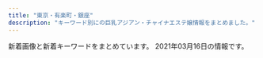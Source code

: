 ```yaml
---
title: "東京・有楽町・銀座"
description: "キーワード別にの巨乳アジアン・チャイナエステ嬢情報をまとめました。"
---
```


新着画像と新着キーワードをまとめています。
2021年03月16日の情報です。

<DmmAffiliateIns />
<KeywordTable
  shops={
    [
    {
        "station": "\u5c0f\u4f1d\u99ac\u753a\u99c53\u756a\u51fa\u53e3",
        "url": "http://luna-shine.info/",
        "name": "\u30eb\u30ca\u30b7\u30e3\u30a4\u30f3",
        "keywords": {
            "D": 30,
            "\u30bb\u30af\u30b7\u30fc": 1,
            "85": 6,
            "81": 3,
            "84": 3,
            "C": 12,
            "82": 3,
            "F": 6,
            "86": 6,
            "89": 21,
            "88": 21,
            "G": 6,
            "E": 13,
            "\u80f8": 2,
            "87": 12
        },
        "img_links": [
            "http://luna-shine.info/uploads/lunashine/2019/12/e5beaee4bfa1e59bbee78987_201912071546181.jpg",
            "http://luna-shine.info/uploads/lunashine/2013/10/e38182e38286e381bf3_e589afe69cac.jpg",
            "http://luna-shine.info/uploads/lunashine/2015/06/image1-266x4001.jpg",
            "http://luna-shine.info/uploads/lunashine/2015/01/2_e589afe69cac.jpg",
            "http://luna-shine.info/uploads/lunashine/2013/01/qiu-1.jpg",
            "http://luna-shine.info/uploads/lunashine/2019/05/e5beaee4bfa1e59bbee78987_20190517131309.jpg",
            "http://luna-shine.info/uploads/lunashine/2013/05/p1020464_e589afe69cac.jpg",
            "http://luna-shine.info/uploads/lunashine/images/new_tit.jpg",
            "http://luna-shine.info/uploads/lunashine/2013/11/e381afe3828be3818befbc92-1000x1333.jpg",
            "http://luna-shine.info/uploads/lunashine/2018/05/2.jpg",
            "http://luna-shine.info/uploads/lunashine/2015/03/123.jpg",
            "http://luna-shine.info/uploads/lunashine/2012/12/topview0.jpg",
            "http://luna-shine.info/uploads/lunashine/2019/01/e5beaee4bfa1e59bbee78987_20190124144601.jpg",
            "http://luna-shine.info/uploads/lunashine/2013/01/room-8.jpg",
            "http://luna-shine.info/uploads/lunashine/2013/01/room-6.jpg",
            "http://luna-shine.info/uploads/lunashine/2014/06/image-15.jpeg",
            "http://luna-shine.info/uploads/lunashine/2015/01/0.jpg",
            "http://luna-shine.info/uploads/lunashine/2013/01/room-11.jpg",
            "http://luna-shine.info/uploads/lunashine/2013/01/room-3.jpg",
            "http://luna-shine.info/uploads/lunashine/2012/12/topview3.jpg",
            "http://luna-shine.info/uploads/lunashine/2015/03/12344780f_e589afe69cac.jpg",
            "http://luna-shine.info/uploads/lunashine/2015/01/11.jpg",
            "http://luna-shine.info/uploads/lunashine/2019/07/qqe59bbee78987201504181707251.jpg",
            "http://luna-shine.info/uploads/lunashine/2013/01/room-5.jpg",
            "http://luna-shine.info/uploads/lunashine/2014/05/22.jpg",
            "http://luna-shine.info/uploads/lunashine/2013/11/e381afe3828be3818b-1000x1333.jpg",
            "http://luna-shine.info/uploads/lunashine/2014/06/9c1b42356edc1bb51d040e0a1783fa97.png",
            "http://luna-shine.info/uploads/lunashine/2013/10/e381bfe38286e3818d-5_e589afe69cac.jpg",
            "http://luna-shine.info/uploads/lunashine/2015/03/171f728230a16701d87b9e61ba70edf8.png",
            "http://luna-shine.info/uploads/lunashine/2016/11/31.jpg",
            "http://luna-shine.info/uploads/lunashine/2015/12/qqe59bbee7898720151214133747.jpg",
            "http://luna-shine.info/uploads/lunashine/2013/01/room-1.jpg",
            "http://luna-shine.info/uploads/lunashine/2014/04/image_e589afe69cac.png",
            "http://luna-shine.info/uploads/lunashine/2015/03/8dbe4d07b4f1258c30f14b30e60c1466.png",
            "http://luna-shine.info/uploads/lunashine/images/picup.png",
            "http://luna-shine.info/uploads/lunashine/2017/04/22221.jpg",
            "http://luna-shine.info/uploads/lunashine/2013/10/e381bfe382841_e589afe69cac.jpg",
            "http://luna-shine.info/uploads/lunashine/2014/05/naomi1-276x3584.jpg",
            "http://luna-shine.info/uploads/lunashine/2013/01/img_0370_e589afe69cac-276x368.jpg",
            "http://luna-shine.info/uploads/lunashine/2014/05/naomi1-276x3583.jpg",
            "http://luna-shine.info/uploads/lunashine/images/rq03.jpg",
            "http://luna-shine.info/uploads/lunashine/2019/04/e5beaee4bfa1e59bbee78987_201903161627475.jpg",
            "http://luna-shine.info/uploads/lunashine/2019/04/tel.jpg",
            "http://luna-shine.info/uploads/lunashine/2019/04/flash1.jpg",
            "http://luna-shine.info/uploads/lunashine/2013/03/img_0522_e589afe69cac-1000x1333.jpg",
            "http://luna-shine.info/uploads/lunashine/2012/12/mobile.jpg",
            "http://luna-shine.info/uploads/lunashine/2020/01/e5beaee4bfa1e59bbee78987_20190517131309.jpg",
            "http://luna-shine.info/uploads/lunashine/2012/12/topview4.jpg",
            "http://luna-shine.info/uploads/lunashine/2013/10/e381bfe3818d2_e589afe69cac.jpg",
            "http://luna-shine.info/uploads/lunashine/2015/04/1111_e589afe69cac.jpg",
            "http://luna-shine.info/uploads/lunashine/images/new_d.jpg",
            "http://luna-shine.info/uploads/lunashine/images/rq01.jpg",
            "http://luna-shine.info/uploads/lunashine/2013/01/img_0427_e589afe69cac-276x368.jpg",
            "http://luna-shine.info/uploads/lunashine/2019/12/e5beaee4bfa1e59bbee78987_20191207154634.jpg",
            "http://luna-shine.info/uploads/lunashine/2019/05/e5beaee4bfa1e59bbee78987_201905171313091.jpg",
            "http://luna-shine.info/uploads/lunashine/2012/12/mailmaka.jpg",
            "http://luna-shine.info/uploads/lunashine/2013/01/room-10.jpg",
            "http://luna-shine.info/uploads/lunashine/2019/04/e5beaee4bfa1e59bbee78987_201903161627478.jpg",
            "http://luna-shine.info/uploads/lunashine/2015/03/11111.jpg",
            "http://luna-shine.info/uploads/lunashine/2019/04/e5beaee4bfa1e59bbee78987_2019031616274791.jpg",
            "http://luna-shine.info/uploads/lunashine/2012/12/topview1.jpg",
            "http://luna-shine.info/uploads/lunashine/2013/10/4_e589afe69cac.jpg",
            "http://luna-shine.info/uploads/lunashine/2016/12/img_4240.jpg",
            "http://luna-shine.info/uploads/lunashine/2019/03/e5beaee4bfa1e59bbee78987_201903141535171.jpg",
            "http://luna-shine.info/uploads/lunashine/2013/01/room-9.jpg",
            "http://luna-shine.info/uploads/lunashine/2013/01/room-7.jpg",
            "http://luna-shine.info/uploads/lunashine/2019/04/bottom.jpg",
            "http://luna-shine.info/uploads/lunashine/2019/03/e5beaee4bfa1e59bbee78987_201903161627476.jpg",
            "http://luna-shine.info/uploads/lunashine/2015/04/1111_e589afe69cac1.jpg",
            "http://luna-shine.info/uploads/lunashine/images/no-photo.jpg",
            "http://luna-shine.info/uploads/lunashine/2013/01/room-2.jpg",
            "http://luna-shine.info/uploads/lunashine/2014/06/image-14.jpeg",
            "http://luna-shine.info/uploads/lunashine/2015/09/1-12041z120344c1_e589afe69cac_e589afe69cac.jpg"
        ]
    },
    {
        "station": "\u4eba\u5f62\u753a\u99c5A5\u51fa\u53e3",
        "name": "RUMIA\u30fb\u30eb\u30df\u30a2",
        "img_links": [
            "https://rumia.tyo.cm/photos/sites/5/2017/08/3.jpg",
            "https://rumia.tyo.cm/images/mobile.jpg",
            "https://rumia.tyo.cm/images/s_news.jpg",
            "https://rumia.tyo.cm/images/room5.jpg",
            "https://rumia.tyo.cm/images/room8.jpg",
            "https://rumia.tyo.cm/images/room6.jpg",
            "https://rumia.tyo.cm/images/room3.jpg",
            "https://rumia.tyo.cm/images/room1.jpg",
            "https://rumia.tyo.cm/images/s_mobile.jpg",
            "https://rumia.tyo.cm/images/s_link.png",
            "https://rumia.tyo.cm/photos/sites/5/2017/08/2.jpg",
            "https://rumia.tyo.cm/photos/sites/5/2017/08/1.jpg",
            "https://rumia.tyo.cm/images/top.png",
            "https://rumia.tyo.cm/images/s_face.jpg",
            "https://rumia.tyo.cm/images/room2.jpg",
            "https://rumia.tyo.cm/images/room4.jpg",
            "https://rumia.tyo.cm/images/s_staff.png",
            "https://rumia.tyo.cm/images/room7.jpg",
            "https://rumia.tyo.cm/photos/sites/5/2017/08/4.jpg"
        ],
        "url": "https://rumia.tyo.cm/",
        "keywords": {
            "87": 1,
            "D": 3,
            "E": 1,
            "86": 1,
            "83": 1,
            "85": 1
        }
    },
    {
        "name": "Sweet",
        "station": "\u8305\u5834\u753a\u99c53\u756a\u51fa\u53e3",
        "keywords": {
            "86": 6,
            "88": 3,
            "D": 6,
            "85": 3,
            "89": 3,
            "C": 3,
            "E": 6
        },
        "img_links": [
            "http://sweet-massage.work/sp/img/s2.jpg",
            "http://sweet-massage.work/img/mobile-1.png",
            "http://sweet-massage.work/sp/img/pc.jpg",
            "http://sweet-massage.work/sp/img/s4.jpg",
            "http://sweet-massage.work/img/sta3.jpg",
            "http://sweet-massage.work/sp/img/st5.jpg",
            "http://sweet-massage.work/img/st5.jpg",
            "http://sweet-massage.work/img/foot-body.jpg",
            "http://sweet-massage.work/img/st02.jpg",
            "http://sweet-massage.work/sp/img/st005.jpg",
            "http://sweet-massage.work/img/sta5.jpg",
            "http://sweet-massage.work/img/sta1.jpg",
            "http://sweet-massage.work/img/st3.jpg",
            "http://sweet-massage.work/sp/img/pic.jpg",
            "http://sweet-massage.work/img/st4.jpg",
            "http://sweet-massage.work/sp/img/s5.jpg",
            "http://sweet-massage.work/sp/img/t-t.jpg",
            "http://sweet-massage.work/img/sta2.jpg",
            "http://sweet-massage.work/sp/img/info.jpg",
            "http://sweet-massage.work/img/st04.jpg",
            "http://sweet-massage.work/sp/img/sys.jpg",
            "http://sweet-massage.work/sp/img/st3.jpg",
            "http://sweet-massage.work/sp/img/st05.jpg",
            "http://sweet-massage.work/img/s5.jpg",
            "http://sweet-massage.work/sp/img/s3.jpg",
            "http://sweet-massage.work/img/st1.jpg",
            "http://sweet-massage.work/sp/img/st02.jpg",
            "http://sweet-massage.work/img/nos.jpg",
            "http://sweet-massage.work/img/st05.jpg",
            "http://sweet-massage.work/img/s1.jpg",
            "http://sweet-massage.work/sp/img/add.jpg",
            "http://sweet-massage.work/sp/img/st01.jpg",
            "http://sweet-massage.work/img/sta4.jpg",
            "http://sweet-massage.work/img/st005.jpg",
            "http://sweet-massage.work/sp/img/add2.jpg",
            "http://sweet-massage.work/sp/img/st03.jpg",
            "http://sweet-massage.work/sp/img/t-r.jpg",
            "http://sweet-massage.work/img/s2.jpg",
            "http://sweet-massage.work/img/s3.jpg",
            "http://sweet-massage.work/img/st03.jpg",
            "http://sweet-massage.work/sp/img/t-o.jpg",
            "http://sweet-massage.work/sp/img/tit.jpg",
            "http://sweet-massage.work/sp/img/t-s.jpg",
            "http://sweet-massage.work/sp/img/time.jpg",
            "http://sweet-massage.work/sp/img/st4.jpg",
            "http://sweet-massage.work/img/st2.jpg",
            "http://sweet-massage.work/sp/img/st1.jpg",
            "http://sweet-massage.work/img/s4.jpg",
            "http://sweet-massage.work/sp/img/st2.jpg",
            "http://sweet-massage.work/sp/img/tel.jpg",
            "http://sweet-massage.work/sp/img/botton.jpg",
            "http://sweet-massage.work/sp/img/t-a.jpg",
            "http://sweet-massage.work/sp/img/st04.jpg",
            "http://sweet-massage.work/img/st01.jpg",
            "http://sweet-massage.work/img/m1.png"
        ],
        "url": "http://sweet-massage.work/"
    },
    {
        "img_links": [
            "http://xn--vckg5a5c7c8c1czd.in.net/images/staff_images/top_small_5.jpg",
            "http://xn--vckg5a5c7c8c1czd.in.net/images/an_1_02.jpg",
            "http://xn--vckg5a5c7c8c1czd.in.net/images/staff_images/top_small_1.jpg",
            "http://xn--vckg5a5c7c8c1czd.in.net/images/slider/slide1.jpg",
            "http://xn--vckg5a5c7c8c1czd.in.net/images/an_2_05.jpg",
            "http://xn--vckg5a5c7c8c1czd.in.net/images/an_2_02.jpg",
            "http://xn--vckg5a5c7c8c1czd.in.net/images/an_2_06.jpg",
            "http://xn--vckg5a5c7c8c1czd.in.net/images/slider/slide2s.jpg",
            "http://xn--vckg5a5c7c8c1czd.in.net/images/staff_images/top_small_17.jpg",
            "http://xn--vckg5a5c7c8c1czd.in.net/images/staff_images/top_small_14.jpg",
            "http://xn--vckg5a5c7c8c1czd.in.net/images/slider/slide1s.jpg",
            "http://xn--vckg5a5c7c8c1czd.in.net/images/staff_images/cg17.jpg",
            "http://xn--vckg5a5c7c8c1czd.in.net/images/staff_images/cg16.jpg",
            "http://xn--vckg5a5c7c8c1czd.in.net/images/an_2_03.jpg",
            "http://xn--vckg5a5c7c8c1czd.in.net/images/slider/slide2.jpg",
            "http://xn--vckg5a5c7c8c1czd.in.net/images/an_2_04.jpg",
            "http://xn--vckg5a5c7c8c1czd.in.net/images/index_01.jpg",
            "http://xn--vckg5a5c7c8c1czd.in.net/images/an_1_06.jpg",
            "http://xn--vckg5a5c7c8c1czd.in.net/images/no.png",
            "http://xn--vckg5a5c7c8c1czd.in.net/images/an_1_07.jpg",
            "http://xn--vckg5a5c7c8c1czd.in.net/images/slider/slide3s.jpg",
            "http://xn--vckg5a5c7c8c1czd.in.net/images/QRcode.jpg",
            "http://xn--vckg5a5c7c8c1czd.in.net/images/an_1_04.jpg",
            "http://xn--vckg5a5c7c8c1czd.in.net/images/staff_images/cg1.jpg",
            "http://xn--vckg5a5c7c8c1czd.in.net/images/an_1_03.jpg",
            "http://xn--vckg5a5c7c8c1czd.in.net/images/staff_images/top_small_16.jpg",
            "http://xn--vckg5a5c7c8c1czd.in.net/images/an_2_07.jpg",
            "http://xn--vckg5a5c7c8c1czd.in.net/images/staff_images/cg5.jpg",
            "http://xn--vckg5a5c7c8c1czd.in.net/images/slider/slide3.jpg",
            "http://xn--vckg5a5c7c8c1czd.in.net/images/staff_images/cg14.jpg"
        ],
        "url": "http://xn--vckg5a5c7c8c1czd.in.net/",
        "station": "\u65b0\u5bcc\u753a\u99c5",
        "keywords": {
            "86": 20,
            "D": 16,
            "E": 4
        },
        "name": "\u7652\u3057\u306e\u6d77"
    },
    {
        "url": "https://ningyocho-esthe.work/",
        "station": "\u4eba\u5f62\u753a\u99c5A1\u51fa\u53e3",
        "keywords": {
            "\u30bb\u30af\u30b7\u30fc": 3,
            "88": 1
        },
        "name": "Dream",
        "img_links": [
            "https://ningyocho-esthe.work/images/dream/staff/\u30ca\u30ca.jpg",
            "https://ningyocho-esthe.work/images/dream/staff/2.jpg",
            "https://ningyocho-esthe.work/images/dream/common/side_bnr_02.png",
            "https://ningyocho-esthe.work/images/dream/staff/imgapp6.jpg",
            "https://ningyocho-esthe.work/images/dream/common/gallery_08.png",
            "https://ningyocho-esthe.work/images/dream/staff/imgapp_1.jpg",
            "https://ningyocho-esthe.work/images/dream/staff/\u3042\u307f.jpg",
            "https://ningyocho-esthe.work/images/dream/staff/1.jpg",
            "https://ningyocho-esthe.work/images/dream/common/credit_01.png",
            "https://ningyocho-esthe.work/images/dream/common/gallery_05.png",
            "https://ningyocho-esthe.work/images/dream/common/header_info.png",
            "https://ningyocho-esthe.work/images/dream/common/header_phone_pc.png",
            "https://ningyocho-esthe.work/images/dream/common/gallery_07.png",
            "https://ningyocho-esthe.work/images/dream/staff/3.jpg",
            "https://ningyocho-esthe.work/images/dream/common/gallery_04.png",
            "https://ningyocho-esthe.work/images/dream/common/gallery_01.png",
            "https://ningyocho-esthe.work/images/dream/common/gallery_06.png",
            "https://ningyocho-esthe.work/images/dream/staff/13.jpg",
            "https://ningyocho-esthe.work/images/dream/common/credit_02.png",
            "https://ningyocho-esthe.work/images/dream/common/gallery_02.png",
            "https://ningyocho-esthe.work/images/dream/common/gallery_03.png",
            "https://ningyocho-esthe.work/images/dream/common/gallery_09.png",
            "https://ningyocho-esthe.work/images/dream/staff/imgapp_3.jpg",
            "https://ningyocho-esthe.work/images/dream/home/teaser.png",
            "https://ningyocho-esthe.work/images/dream/common/credit_03.png",
            "https://ningyocho-esthe.work/images/dream/home/image_03.png",
            "https://ningyocho-esthe.work/images/dream/home/image_02.png",
            "https://ningyocho-esthe.work/images/dream/common/side_bnr_01.png",
            "https://ningyocho-esthe.work/images/dream/common/gallery_10.png",
            "https://ningyocho-esthe.work/images/dream/home/image_01.png"
        ]
    },
    {
        "keywords": {
            "C": 1,
            "87": 1,
            "D": 4,
            "E": 1,
            "89": 1
        },
        "name": "Tiara-\u30c6\u30a4\u30a2\u30e9-",
        "station": "\u6771\u9280\u5ea7\u99c5A7\u51fa\u53e3",
        "img_links": [
            "https://est-tiara.info/images/gallery/r5.jpg",
            "https://est-tiara.info/staffPhoto/b20210304095623.jpg",
            "https://est-tiara.info/staffPhoto/b20201016083614.jpg",
            "https://est-tiara.info/images/gallery/r7.jpg",
            "https://est-tiara.info/staffPhoto/b20210304095845.jpg",
            "https://est-tiara.info/staffPhoto/s20210304095845.jpg",
            "https://est-tiara.info/staffPhoto/b20210304100121.jpg",
            "https://est-tiara.info/js/sliderLine/slide_next.png",
            "https://est-tiara.info/staffPhoto/s20201016083828.jpg",
            "https://est-tiara.info/js/sliderLine/slide_prev.png",
            "https://est-tiara.info/staffPhoto/s20210304100038.jpg",
            "https://est-tiara.info/staffPhoto/b20210304100038.jpg",
            "https://est-tiara.info/uploadfiles/Image/campaignEstTiaraInfo.jpg",
            "https://est-tiara.info/staffPhoto/s20210304095739.jpg",
            "https://est-tiara.info/images/gallery/r1.jpg",
            "https://est-tiara.info/staffPhoto/s20210304100121.jpg",
            "https://est-tiara.info/images/returnBtn.png",
            "https://est-tiara.info/images/gallery/r3.jpg",
            "https://est-tiara.info/staffPhoto/s20210304095623.jpg",
            "https://est-tiara.info/images/gallery/r6.jpg",
            "https://est-tiara.info/images/gallery/r4.jpg",
            "https://est-tiara.info/images/gallery/r2.jpg",
            "https://est-tiara.info/images/mobile.png",
            "https://est-tiara.info/staffPhoto/b20201016083828.jpg",
            "https://est-tiara.info/images/gallery/r8.jpg",
            "https://est-tiara.info/staffPhoto/b20210304095739.jpg",
            "https://est-tiara.info/staffPhoto/s20201016083614.jpg"
        ],
        "url": "https://est-tiara.info/"
    },
    {
        "station": "\u65b0\u65e5\u672c\u6a4b\u99c55\u756a\u51fa\u53e3",
        "img_links": [],
        "url": "http://s-este.net/",
        "keywords": {},
        "name": "\u30e9\u30d5\u30a3\u30fc\u30eb"
    },
    {
        "station": "\u99ac\u55b0\u753a\u99c51\u756a\u51fa\u53e3",
        "url": "http://prime-relax.work/",
        "keywords": {
            "87": 4,
            "84": 5,
            "D": 10,
            "88": 1,
            "C": 7,
            "E": 1,
            "82": 1,
            "86": 7
        },
        "name": "PRIME\u30fb\u30d7\u30e9\u30a4\u30e0",
        "img_links": [
            "http://prime-relax.work/sp/img/sta4.jpg",
            "http://prime-relax.work/img/sta9.jpg",
            "http://prime-relax.work/img/IMG_1709.jpg",
            "http://prime-relax.work/img/st07.jpg",
            "http://prime-relax.work/img/IMG_1699.jpg",
            "http://prime-relax.work/img/body-.jpg",
            "http://prime-relax.work/sp/img/sys.jpg",
            "http://prime-relax.work/sp/img/time.jpg",
            "http://prime-relax.work/sp/img/pic.jpg",
            "http://prime-relax.work/img/bottom-.png",
            "http://prime-relax.work/img/st12.jpg",
            "http://prime-relax.work/sp/img/add2.jpg",
            "http://prime-relax.work/sp/img/sta5.jpg",
            "http://prime-relax.work/img/st014.jpg",
            "http://prime-relax.work/img/link-.jpg",
            "http://prime-relax.work/img/bottom.png",
            "http://prime-relax.work/sp/img/p-9.jpg",
            "http://prime-relax.work/img/link300100.jpg",
            "http://prime-relax.work/sp/img/sta14.jpg",
            "http://prime-relax.work/sp/img/sta8.jpg",
            "http://prime-relax.work/sp/img/p-8.jpg",
            "http://prime-relax.work/img/sta14.jpg",
            "http://prime-relax.work/img/st14.jpg",
            "http://prime-relax.work/img/st13.jpg",
            "http://prime-relax.work/img/st013.jpg",
            "http://prime-relax.work/img/sta11.jpg",
            "http://prime-relax.work/img/IMG_1675.jpg",
            "http://prime-relax.work/img/head.jpg",
            "http://prime-relax.work/img/sta5.jpg",
            "http://prime-relax.work/sp/img/sta9.jpg",
            "http://prime-relax.work/img/st4.jpg",
            "http://prime-relax.work/img/sta13.jpg",
            "http://prime-relax.work/sp/img/add3.jpg",
            "http://prime-relax.work/sp/img/tit.jpg",
            "http://prime-relax.work/sp/img/sta12.jpg",
            "http://prime-relax.work/img/st04.jpg",
            "http://prime-relax.work/sp/img/t-r.jpg",
            "http://prime-relax.work/img/st11.jpg",
            "http://prime-relax.work/img/link10033.jpg",
            "http://prime-relax.work/img/sys.jpg",
            "http://prime-relax.work/sp/img/add.jpg",
            "http://prime-relax.work/img/IMG_1667.jpg",
            "http://prime-relax.work/sp/img/sta7.jpg",
            "http://prime-relax.work/sp/img/sta13.jpg",
            "http://prime-relax.work/sp/img/pc.jpg",
            "http://prime-relax.work/img/st9.jpg",
            "http://prime-relax.work/img/mo.png",
            "http://prime-relax.work/img/sta7.jpg",
            "http://prime-relax.work/img/st8.jpg",
            "http://prime-relax.work/sp/img/t-a.jpg",
            "http://prime-relax.work/img/st7.jpg",
            "http://prime-relax.work/sp/img/botton.jpg",
            "http://prime-relax.work/img/sta8.jpg",
            "http://prime-relax.work/img/link20067.jpg",
            "http://prime-relax.work/sp/img/t-o.jpg",
            "http://prime-relax.work/sp/img/p-7.jpg",
            "http://prime-relax.work/sp/img/sta11.jpg",
            "http://prime-relax.work/img/st08.jpg",
            "http://prime-relax.work/img/st5.jpg",
            "http://prime-relax.work/sp/img/tel.jpg",
            "http://prime-relax.work/img/sta4.jpg",
            "http://prime-relax.work/img/sta12.jpg",
            "http://prime-relax.work/sp/img/t-t.jpg",
            "http://prime-relax.work/sp/img/t-s.jpg",
            "http://prime-relax.work/sp/img/cam.jpg",
            "http://prime-relax.work/sp/img/info.jpg",
            "http://prime-relax.work/img/eve.jpg"
        ]
    },
    {
        "img_links": [
            "http://esthe-aroma.com/images/cg02.jpg",
            "http://esthe-aroma.com/images/icon_top.png",
            "http://esthe-aroma.com/images/cg03.jpg",
            "http://esthe-aroma.com/images/photo03.jpg",
            "http://esthe-aroma.com/images/cg09.jpg",
            "http://esthe-aroma.com/images/icon_tel.png",
            "http://esthe-aroma.com/images/mainImg_sub.jpg",
            "http://esthe-aroma.com/images/qrc.jpg",
            "http://esthe-aroma.com/images/icon_concept.png",
            "http://esthe-aroma.com/images/end-info.png",
            "http://esthe-aroma.com/images/icon_staff.png",
            "http://esthe-aroma.com/images/photo02.jpg",
            "http://esthe-aroma.com/images/photo01.jpg",
            "http://esthe-aroma.com/images/cg07.jpg",
            "http://esthe-aroma.com/images/btn2.png",
            "http://esthe-aroma.com/images/cg08.jpg",
            "http://esthe-aroma.com/images/cg05.jpg",
            "http://esthe-aroma.com/images/cg06.jpg",
            "http://esthe-aroma.com/images/cg01.jpg",
            "http://esthe-aroma.com/images/cg12.jpg",
            "http://esthe-aroma.com/images/cg04.jpg",
            "http://esthe-aroma.com/images/cg11.jpg",
            "http://esthe-aroma.com/images/cg10.jpg",
            "http://esthe-aroma.com/images/cg13.jpg",
            "http://esthe-aroma.com/images/icon_info.png"
        ],
        "url": "http://esthe-aroma.com/",
        "station": "\u99ac\u55b0\u6a2a\u5c71\u99c5A2\u51fa\u53e3",
        "keywords": {
            "86": 13,
            "E": 1,
            "D": 10,
            "C": 2
        },
        "name": "Miss.9\uff5e\u30df\u30b9.\u30ad\u30e5\u30a6\uff5e"
    },
    {
        "name": "Melody Spa -\u30e1\u30ed\u30c7\u30a3 \u30b9\u30d1-",
        "url": "https://melodyspa.tokyo/",
        "img_links": [
            "https://melodyspa.tokyo/images/st/mina.jpg",
            "https://melodyspa.tokyo/images/st/rara2.jpg",
            "https://melodyspa.tokyo/images/st/risa.jpg",
            "https://melodyspa.tokyo/images/st/you.jpg",
            "https://melodyspa.tokyo/images/st/mina2.jpg",
            "https://melodyspa.tokyo/images/st/ringo.jpg",
            "https://melodyspa.tokyo/images/st/yuna2.jpg",
            "https://melodyspa.tokyo/images/st/yuri.jpg",
            "https://melodyspa.tokyo/images/share/pagetop.png",
            "https://melodyspa.tokyo/images/st/you3.jpg",
            "https://melodyspa.tokyo/images/st/yuna.jpg",
            "https://melodyspa.tokyo/images/st/you2.jpg",
            "https://melodyspa.tokyo/images/st/miho.jpg",
            "https://melodyspa.tokyo/images/topimage/topimage.jpg",
            "https://melodyspa.tokyo/images/st/yuna1.jpg"
        ],
        "keywords": {
            "86": 4,
            "C": 30,
            "F": 2
        },
        "station": "JR\u65b0\u65e5\u672c\u6a4b\u99c56\u756a\u51fa\u53e3"
    },
    {
        "station": "\u6c34\u5929\u5bae\u524d\u99c56\u756a\u51fa\u53e3",
        "img_links": [
            "http://e-berry.work/staff/hikari.jpg",
            "http://e-berry.work/images/staff_t.jpg",
            "http://e-berry.work/img/ayumi1.jpg",
            "http://e-berry.work/images/ac1.jpg",
            "http://e-berry.work/sp/images/b1.jpg",
            "http://e-berry.work/staff/aya.jpg",
            "http://e-berry.work/images/sm.jpg",
            "http://e-berry.work/images/sys2.jpg",
            "http://e-berry.work/sp/img/haruka1.jpg",
            "http://e-berry.work/images/int1.jpg",
            "http://e-berry.work/images/sys3.jpg",
            "http://e-berry.work/img/natumi1.jpg",
            "http://e-berry.work/staff/moka.jpg",
            "http://e-berry.work/sp/img/hikari1.jpg",
            "http://e-berry.work/sp/img/ayumi1.jpg",
            "http://e-berry.work/sp/img/ai1.jpg",
            "http://e-berry.work/img/hikari1.jpg",
            "http://e-berry.work/images/newface.jpg",
            "http://e-berry.work/sp/staff/hikari.jpg",
            "http://e-berry.work/images/rec1.jpg",
            "http://e-berry.work/sp/images/10.jpg",
            "http://e-berry.work/sp/staff/ayumi.jpg",
            "http://e-berry.work/sp/images/topgirl.png",
            "http://e-berry.work/images/interior_t.jpg",
            "http://e-berry.work/images/10.jpg",
            "http://e-berry.work/images/head.jpg",
            "http://e-berry.work/sp/images/int2.png",
            "http://e-berry.work/img/nene1.jpg",
            "http://e-berry.work/staff/yoko.jpg",
            "http://e-berry.work/sp/images/9.jpg",
            "http://e-berry.work/sp/images/staff_t.png",
            "http://e-berry.work/staff/rina.jpg",
            "http://e-berry.work/sp/images/interior_t.png",
            "http://e-berry.work/sp/images/head.jpg",
            "http://e-berry.work/sp/staff/haruka.jpg",
            "http://e-berry.work/sp/images/rec2.png",
            "http://e-berry.work/staff/ayumi.jpg",
            "http://e-berry.work/images/b2.jpg",
            "http://e-berry.work/sp/staff/nene.jpg",
            "http://e-berry.work/sp/images/tel.png",
            "http://e-berry.work/images/sys1.jpg",
            "http://e-berry.work/images/concept.jpg",
            "http://e-berry.work/staff/ai.jpg",
            "http://e-berry.work/staff/nene.jpg",
            "http://e-berry.work/sp/staff/ai.jpg",
            "http://e-berry.work/sp/staff/moka.jpg",
            "http://e-berry.work/sp/images/footer.jpg",
            "http://e-berry.work/sp/images/news.png",
            "http://e-berry.work/sp/images/sys1.png",
            "http://e-berry.work/sp/images/newsb.png",
            "http://e-berry.work/sp/img/natumi1.jpg",
            "http://e-berry.work/sp/staff/aya.jpg",
            "http://e-berry.work/img/rina1.jpg",
            "http://e-berry.work/staff/haruka.jpg",
            "http://e-berry.work/sp/images/b2.jpg",
            "http://e-berry.work/sp/img/moka1.jpg",
            "http://e-berry.work/images/news_t.jpg",
            "http://e-berry.work/sp/staff/rina.jpg",
            "http://e-berry.work/sp/images/sys3.png",
            "http://e-berry.work/sp/images/rec1.jpg",
            "http://e-berry.work/images/newsb.png",
            "http://e-berry.work/images/9.jpg",
            "http://e-berry.work/sp/staff/natumi.jpg",
            "http://e-berry.work/sp/images/ac1.jpg",
            "http://e-berry.work/img/moka1.jpg",
            "http://e-berry.work/img/ai1.jpg",
            "http://e-berry.work/img/aya1.jpg",
            "http://e-berry.work/sp/staff/yoko.jpg",
            "http://e-berry.work/sp/img/rina1.jpg",
            "http://e-berry.work/sp/img/nene1.jpg",
            "http://e-berry.work/images/rec2.jpg",
            "http://e-berry.work/staff/natumi.jpg",
            "http://e-berry.work/sp/img/aya1.jpg",
            "http://e-berry.work/images/tgirl.jpg",
            "http://e-berry.work/sp/img/yoko1.jpg",
            "http://e-berry.work/images/b1.jpg",
            "http://e-berry.work/sp/images/newface.png",
            "http://e-berry.work/img/haruka1.jpg",
            "http://e-berry.work/sp/images/int1.png",
            "http://e-berry.work/sp/images/sys2.png",
            "http://e-berry.work/img/yoko1.jpg",
            "http://e-berry.work/sp/images/concept.jpg",
            "http://e-berry.work/images/int2.jpg"
        ],
        "keywords": {},
        "name": "\u30a2\u30ed\u30de\u30a2\u30ea\u30a2",
        "url": "http://e-berry.work/index.html"
    },
    {
        "url": "http://yurarika.work/",
        "keywords": {
            "86": 4,
            "D": 6,
            "85": 10,
            "88": 6,
            "C": 14
        },
        "img_links": [
            "http://yurarika.work/staff/rara2.jpg",
            "http://yurarika.work/staff/mirai1.jpg",
            "http://yurarika.work/staff/aya1.jpg",
            "http://yurarika.work/staff/rara.jpg",
            "http://yurarika.work/staff/mirai.jpg",
            "http://yurarika.work/staff/rara1.jpg",
            "http://yurarika.work/staff/aya.jpg",
            "http://yurarika.work/staff/mika.jpg",
            "http://yurarika.work/staff/aya2.jpg",
            "http://yurarika.work/img/all/loader.png",
            "http://yurarika.work/staff/mika2.jpg",
            "http://yurarika.work/staff/mirai2.jpg",
            "http://yurarika.work/staff/mika1.jpg"
        ],
        "name": "\u3086\u3089\u308a\u9999",
        "station": "\u6c34\u5929\u5bae\u524d\u99c58\u756a\u51fa\u53e3"
    },
    {
        "name": "COCOSIA",
        "img_links": [
            "http://cocosia-massage.work/img/st5.jpg",
            "http://cocosia-massage.work/img/fla-1.jpg",
            "http://cocosia-massage.work/img/st1.jpg",
            "http://cocosia-massage.work/img/sta1.jpg",
            "http://cocosia-massage.work/sp/img/p-3.jpg",
            "http://cocosia-massage.work/img/r9.jpg",
            "http://cocosia-massage.work/img/head2.jpg",
            "http://cocosia-massage.work/img/sta5.jpg",
            "http://cocosia-massage.work/img/newf.jpg",
            "http://cocosia-massage.work/sp/img/t-t2.jpg",
            "http://cocosia-massage.work/sp/img/pc.jpg",
            "http://cocosia-massage.work/sp/img/st5.jpg",
            "http://cocosia-massage.work/img/sta3.jpg",
            "http://cocosia-massage.work/sp/img/st3.jpg",
            "http://cocosia-massage.work/sp/img/cam1.jpg",
            "http://cocosia-massage.work/img/acc.jpg",
            "http://cocosia-massage.work/sp/img/cam3.jpg",
            "http://cocosia-massage.work/img/st2.jpg",
            "http://cocosia-massage.work/sp/img/cam4.jpg",
            "http://cocosia-massage.work/sp/img/p-5.jpg",
            "http://cocosia-massage.work/sp/img/cam2.jpg",
            "http://cocosia-massage.work/sp/img/sys.jpg",
            "http://cocosia-massage.work/sp/img/st1.jpg",
            "http://cocosia-massage.work/img/st3.jpg",
            "http://cocosia-massage.work/img/xmas.png",
            "http://cocosia-massage.work/sp/img/st4.jpg",
            "http://cocosia-massage.work/sp/img/p-4.jpg",
            "http://cocosia-massage.work/sp/img/rec.jpg",
            "http://cocosia-massage.work/img/sta6.jpg",
            "http://cocosia-massage.work/img/sta2.jpg",
            "http://cocosia-massage.work/img/sta4.jpg",
            "http://cocosia-massage.work/img/news.jpg",
            "http://cocosia-massage.work/img/st6.jpg",
            "http://cocosia-massage.work/img/st4.jpg",
            "http://cocosia-massage.work/sp/img/t-t.jpg",
            "http://cocosia-massage.work/sp/img/st2.jpg",
            "http://cocosia-massage.work/img/nos.jpg",
            "http://cocosia-massage.work/sp/img/t-s.jpg",
            "http://cocosia-massage.work/img/conc.jpg",
            "http://cocosia-massage.work/sp/img/t-r.jpg",
            "http://cocosia-massage.work/img/fla-2.jpg",
            "http://cocosia-massage.work/sp/img/botton.jpg",
            "http://cocosia-massage.work/sp/img/p-6.jpg",
            "http://cocosia-massage.work/sp/img/info.jpg",
            "http://cocosia-massage.work/sp/img/qr.jpg",
            "http://cocosia-massage.work/sp/img/acc.jpg",
            "http://cocosia-massage.work/img/cncp.jpg",
            "http://cocosia-massage.work/sp/img/st6.jpg"
        ],
        "station": "\u4eba\u5f62\u753a\u99c5A1\u51fa\u53e3",
        "keywords": {
            "F": 5,
            "88": 5,
            "85": 16,
            "C": 22,
            "87": 2,
            "E": 2,
            "D": 8
        },
        "url": "http://cocosia-massage.work/"
    },
    {
        "keywords": {},
        "name": "Evergrace-\u30a8\u30d0\u30fc\u30b0\u30ec\u30fc\u30b9-",
        "station": "\u6771\u65e5\u672c\u6a4b\u99c5A2\u51fa\u53e3",
        "img_links": [
            "http://tokyo-relaxtime.asia/img/interior/lobby-1.jpg",
            "http://tokyo-relaxtime.asia/img/slick/st-4.jpg",
            "http://tokyo-relaxtime.asia/img/cast/alice-04.jpg",
            "http://tokyo-relaxtime.asia/img/cast/ai-02.jpg",
            "http://tokyo-relaxtime.asia/img/cast/yuka-04.jpg",
            "http://tokyo-relaxtime.asia/img/cast/momo-02.jpg",
            "http://tokyo-relaxtime.asia/img/cast/miki-01.jpg",
            "http://tokyo-relaxtime.asia/img/cast/alice-02.jpg",
            "http://tokyo-relaxtime.asia/img/cast/yuka-02.jpg",
            "http://tokyo-relaxtime.asia/img/cast/ai-03.jpg",
            "http://tokyo-relaxtime.asia/img/cast/momo-03.jpg",
            "http://tokyo-relaxtime.asia/img/cast/miki-03.jpg",
            "http://tokyo-relaxtime.asia/img/slick/st-1.jpg",
            "http://tokyo-relaxtime.asia/img/cast/miki-04.jpg",
            "http://tokyo-relaxtime.asia/img/cast/ai-04.jpg",
            "http://tokyo-relaxtime.asia/img/cast/miki-02.jpg",
            "http://tokyo-relaxtime.asia/img/cast/momo-04.jpg",
            "http://tokyo-relaxtime.asia/img/cast/alice-03.jpg",
            "http://tokyo-relaxtime.asia/img/interior/corridor-1.jpg",
            "http://tokyo-relaxtime.asia/img/cast/yuka-03.jpg",
            "http://tokyo-relaxtime.asia/img/slick/st-6.jpg",
            "http://tokyo-relaxtime.asia/img/tw_mark.png",
            "http://tokyo-relaxtime.asia/img/cast/momo-01.jpg",
            "http://tokyo-relaxtime.asia/img/cast/ai-01.jpg",
            "http://tokyo-relaxtime.asia/img/slick/st-3.jpg",
            "http://tokyo-relaxtime.asia/img/cast/alice-01.jpg",
            "http://tokyo-relaxtime.asia/img/slick/st-5.jpg",
            "http://tokyo-relaxtime.asia/img/cast/yuka-01.jpg"
        ],
        "url": "http://tokyo-relaxtime.asia/"
    },
    {
        "station": "\u8305\u5834\u753a\u99c510\u756a\u51fa\u53e3",
        "img_links": [],
        "url": "https://aroma.tyo.cm/",
        "keywords": {},
        "name": "\u6975\u4e0a\u30e1\u30f3\u30ba\u30a2\u30ed\u30de\u65e5\u672c\u6a4b"
    },
    {
        "station": "\u516b\u4e01\u5800\u99c5A2\u51fa\u53e3",
        "name": "Kawaii\u604b\u4eba",
        "url": "http://www.kawaii.esturl.com/",
        "keywords": {
            "87": 3,
            "D": 4,
            "86": 1
        },
        "img_links": [
            "http://www.kawaii.esturl.com/files/001.jpg",
            "http://www.kawaii.esturl.com/files/002.jpg",
            "http://www.kawaii.esturl.com/images/icon_info.png",
            "http://www.kawaii.esturl.com/files/006.jpg",
            "http://www.kawaii.esturl.com/common/images/photo02.jpg",
            "http://www.kawaii.esturl.com/images/icon_tel.png",
            "http://www.kawaii.esturl.com/images/end-info.png",
            "http://www.kawaii.esturl.com/images/mainImg_sub.jpg",
            "http://www.kawaii.esturl.com/common/images/photo03.jpg",
            "http://www.kawaii.esturl.com/images/icon_concept.png",
            "http://www.kawaii.esturl.com/images/btn2.png",
            "http://www.kawaii.esturl.com/images/icon_top.png",
            "http://www.kawaii.esturl.com/common/images/photo01.jpg",
            "http://www.kawaii.esturl.com/images/icon_staff.png",
            "http://www.kawaii.esturl.com/files/003.jpg"
        ]
    },
    {
        "name": "\u5922\u306e\u90f7",
        "img_links": [
            "http://yume-sato.blue/uploads//sites/18/2020/09/g3.jpg",
            "http://yume-sato.blue/uploads//sites/18/2020/09/s_staff.png",
            "http://yume-sato.blue/uploads//sites/18/2020/09/g2-150x150.jpg",
            "http://yume-sato.blue/uploads//sites/18/2020/09/g6.jpg",
            "http://yume-sato.blue/uploads//sites/18/2020/09/g3-150x150.jpg",
            "http://yume-sato.blue/uploads//sites/18/2020/10/g1.jpg",
            "http://yume-sato.blue/uploads//sites/18/2020/09/g5.jpg",
            "http://yume-sato.blue/uploads//sites/18/2020/09/g4-150x150.jpg",
            "http://yume-sato.blue/uploads//sites/18/2020/09/g1-150x150.jpg",
            "http://yume-sato.blue/uploads//sites/18/2020/12/gg.jpg",
            "http://yume-sato.blue/uploads//sites/18/2020/09/news.jpg",
            "http://yume-sato.blue/uploads//sites/18/2020/09/g6-150x150.jpg",
            "http://yume-sato.blue/uploads//sites/18/2020/09/g2.jpg",
            "http://yume-sato.blue/uploads//sites/18/2020/09/top1-1.jpg",
            "http://yume-sato.blue/uploads//sites/18/2020/09/g4.jpg",
            "http://yume-sato.blue/uploads//sites/18/2020/09/pick.jpg",
            "http://yume-sato.blue/uploads//sites/18/2020/09/g5-150x150.jpg",
            "http://yume-sato.blue/uploads//sites/18/2020/12/gg-150x150.jpg",
            "http://yume-sato.blue/uploads//sites/18/2020/09/top.jpg",
            "http://yume-sato.blue/uploads//sites/18/2020/09/mobile-1.jpg",
            "http://yume-sato.blue/uploads//sites/18/2020/09/g1.jpg",
            "http://yume-sato.blue/uploads//sites/18/2020/10/g2.jpg"
        ],
        "url": "http://yume-sato.blue/",
        "keywords": {},
        "station": "\u4eba\u5f62\u753a\u99c5A6"
    },
    {
        "url": "http://www.hitomebore.esjp.info/",
        "keywords": {
            "88": 3,
            "86": 18,
            "85": 6,
            "87": 6,
            "C": 6,
            "D": 27
        },
        "station": "\u65b0\u5bcc\u753a\u99c53\u756a\u51fa\u53e3",
        "name": "\u3072\u3068\u3081\u307c\u308c",
        "img_links": [
            "http://www.hitomebore.esjp.info/files/013.jpg",
            "http://www.hitomebore.esjp.info/files/011.jpg",
            "http://www.hitomebore.esjp.info/files/016.jpg",
            "http://www.hitomebore.esjp.info/files/010.jpg",
            "http://www.hitomebore.esjp.info/files/008.jpg",
            "http://www.hitomebore.esjp.info/images/mainImg_sub.jpg",
            "http://www.hitomebore.esjp.info/images/m3.jpg",
            "http://www.hitomebore.esjp.info/files/009.jpg",
            "http://www.hitomebore.esjp.info/images/m2.jpg",
            "http://www.hitomebore.esjp.info/files/012.jpg",
            "http://www.hitomebore.esjp.info/files/002.jpg",
            "http://www.hitomebore.esjp.info/files/014.jpg",
            "http://www.hitomebore.esjp.info/files/007.jpg",
            "http://www.hitomebore.esjp.info/images/m1.jpg",
            "http://www.hitomebore.esjp.info/images/btn2.png",
            "http://www.hitomebore.esjp.info/images/mainImg2.jpg",
            "http://www.hitomebore.esjp.info/images/m4.jpg",
            "http://www.hitomebore.esjp.info/files/015.jpg"
        ]
    },
    {
        "url": "http://www.comodo.relaxjp.info/",
        "img_links": [
            "http://www.comodo.relaxjp.info/files/009-02.jpg",
            "http://www.comodo.relaxjp.info/files/012-03.jpg",
            "http://www.comodo.relaxjp.info/files/013-02.jpg",
            "http://www.comodo.relaxjp.info/images/bj1.jpg",
            "http://www.comodo.relaxjp.info/files/007-02.jpg",
            "http://www.comodo.relaxjp.info/files/010.jpg",
            "http://www.comodo.relaxjp.info/files/008.jpg",
            "http://www.comodo.relaxjp.info/files/009.jpg",
            "http://www.comodo.relaxjp.info/files/011-03.jpg",
            "http://www.comodo.relaxjp.info/images/s_info.jpg",
            "http://www.comodo.relaxjp.info/files/012.jpg",
            "http://www.comodo.relaxjp.info/files/014.jpg",
            "http://www.comodo.relaxjp.info/files/014-03.jpg",
            "http://www.comodo.relaxjp.info/files/014-02.jpg",
            "http://www.comodo.relaxjp.info/images/s_news.jpg",
            "http://www.comodo.relaxjp.info/files/010-03.jpg",
            "http://www.comodo.relaxjp.info/files/009-03.jpg",
            "http://www.comodo.relaxjp.info/files/013-03.jpg",
            "http://www.comodo.relaxjp.info/files/011-02.jpg",
            "http://www.comodo.relaxjp.info/files/008-02.jpg",
            "http://www.comodo.relaxjp.info/images/top.png",
            "http://www.comodo.relaxjp.info/files/012-02.jpg",
            "http://www.comodo.relaxjp.info/files/007-03.jpg",
            "http://www.comodo.relaxjp.info/images/hua.jpg",
            "http://www.comodo.relaxjp.info/images/s_link.jpg",
            "http://www.comodo.relaxjp.info/files/007.jpg",
            "http://www.comodo.relaxjp.info/images/s_staff.jpg",
            "http://www.comodo.relaxjp.info/files/008-03.jpg",
            "http://www.comodo.relaxjp.info/files/013.jpg",
            "http://www.comodo.relaxjp.info/files/010-02.jpg",
            "http://www.comodo.relaxjp.info/images/bj3.jpg",
            "http://www.comodo.relaxjp.info/files/011.jpg"
        ],
        "name": "COMODO -\u30b3\u30e2\u30c9-",
        "station": "\u99ac\u55b0\u6a2a\u5c71\u99c5A2\u51fa\u53e3",
        "keywords": {
            "86": 1,
            "D": 8,
            "87": 7
        }
    },
    {
        "img_links": [
            "http://missyou-esthe.com/img/cg06.jpg",
            "http://missyou-esthe.com/img/tt14.jpg",
            "http://missyou-esthe.com/img/cg03.jpg",
            "http://missyou-esthe.com/img/tt19.jpg",
            "http://missyou-esthe.com/img/cg14.jpg",
            "http://missyou-esthe.com/img/cg10.jpg",
            "http://missyou-esthe.com/img/cg02.jpg",
            "http://missyou-esthe.com/img/mr1.jpg",
            "http://missyou-esthe.com/img/cg04.jpg",
            "http://missyou-esthe.com/img/tt13.jpg",
            "http://missyou-esthe.com/img/tt15.jpg",
            "http://missyou-esthe.com/img/tt11.jpg",
            "http://missyou-esthe.com/img/cg09.jpg",
            "http://missyou-esthe.com/img/cg05.jpg",
            "http://missyou-esthe.com/img/cg13.jpg",
            "http://missyou-esthe.com/img/tt4.jpg",
            "http://missyou-esthe.com/img/tt1.jpg",
            "http://missyou-esthe.com/img/no.png",
            "http://missyou-esthe.com/img/tt20.jpg",
            "http://missyou-esthe.com/img/cg11.jpg",
            "http://missyou-esthe.com/img/tt2.jpg",
            "http://missyou-esthe.com/img/t1.jpg",
            "http://missyou-esthe.com/img/tt16.jpg",
            "http://missyou-esthe.com/img/cg091.jpg",
            "http://missyou-esthe.com/img/cg07.jpg",
            "http://missyou-esthe.com/img/tt17.jpg",
            "http://missyou-esthe.com/img/tt18.jpg",
            "http://missyou-esthe.com/img/cg01.jpg",
            "http://missyou-esthe.com/img/tt21.jpg",
            "http://missyou-esthe.com/img/t2.jpg",
            "http://missyou-esthe.com/img/tt12.jpg",
            "http://missyou-esthe.com/img/lin.jpg",
            "http://missyou-esthe.com/img/eve.jpg",
            "http://missyou-esthe.com/img/cg08.jpg",
            "http://missyou-esthe.com/img/t3.jpg",
            "http://missyou-esthe.com/img/f1.jpg",
            "http://missyou-esthe.com/img/f.jpg"
        ],
        "url": "http://missyou-esthe.com/",
        "name": "Lotus\uff5e\u30ed\u30fc\u30bf\u30b9\uff5e",
        "keywords": {
            "87": 4,
            "86": 14,
            "85": 2
        },
        "station": "\u65b0\u5bcc\u753a\u99c53\u756a\u51fa\u53e3"
    },
    {
        "name": "\u91d1\u306e\u83ef",
        "station": "\u6771\u9280\u5ea7\u99c55\u756a\u51fa\u53e3",
        "url": "http://ginzamassage.net",
        "img_links": [
            "http://ginzamassage.net/user_data/00000217.jpg",
            "http://ginzamassage.net/user_data/00000103.jpg",
            "http://ginzamassage.net/user_data/00000106.jpg",
            "http://ginzamassage.net/user_data/00000134.jpg",
            "http://ginzamassage.net/user_data/00000146.jpg",
            "http://ginzamassage.net/user_data/00000104.jpg",
            "http://ginzamassage.net/user_data/00000135.jpg",
            "http://ginzamassage.net/user_data/00000132.jpg",
            "http://ginzamassage.net/user_data/00000109.jpg",
            "http://ginzamassage.net/user_data/00000097.jpg",
            "http://ginzamassage.net/user_data/00000233.jpg",
            "http://ginzamassage.net/user_data/00000126.jpg",
            "http://ginzamassage.net/user_data/00000128.jpg",
            "http://ginzamassage.net/user_data/00000129.jpg",
            "http://ginzamassage.net/user_data/00000144.jpg",
            "http://ginzamassage.net/user_data/00000145.jpg",
            "http://ginzamassage.net/user_data/00000124.jpg",
            "http://ginzamassage.net/user_data/00000226.jpg",
            "http://ginzamassage.net/user_data/00000136.jpg",
            "http://ginzamassage.net/user_data/00000139.jpg",
            "http://ginzamassage.net/user_data/00000115.jpg",
            "http://ginzamassage.net/user_data/00000105.jpg",
            "http://ginzamassage.net/user_data/00000216.jpg",
            "http://ginzamassage.net/user_data/00000138.jpg",
            "http://ginzamassage.net/user_data/00000133.jpg",
            "http://ginzamassage.net/user_data/00000121.jpg",
            "http://ginzamassage.net/user_data/00000141.jpg",
            "http://ginzamassage.net/user_data/00000137.jpg",
            "http://ginzamassage.net/user_data/00000102.jpg",
            "http://ginzamassage.net/user_data/00000148.png",
            "http://ginzamassage.net/user_data/00000218.jpg",
            "http://ginzamassage.net/user_data/00000131.jpg",
            "http://ginzamassage.net/user_data/00000149.jpg",
            "http://ginzamassage.net/user_data/00000237.jpg",
            "http://ginzamassage.net/user_data/00000225.jpg",
            "http://ginzamassage.net/user_data/00000143.jpg",
            "http://ginzamassage.net/user_data/00000235.jpg",
            "http://ginzamassage.net/user_data/00000238.jpg",
            "http://ginzamassage.net/user_data/00000114.jpg",
            "http://ginzamassage.net/user_data/00000123.jpg",
            "http://ginzamassage.net/user_data/00000100.jpg",
            "http://ginzamassage.net/user_data/00000184.jpg",
            "http://ginzamassage.net/images/1.jpg",
            "http://ginzamassage.net/user_data/00000232.jpg",
            "http://ginzamassage.net/images/noimg.png",
            "http://ginzamassage.net/user_data/00000153.jpg",
            "http://ginzamassage.net/user_data/00000228.jpg",
            "http://ginzamassage.net/user_data/00000116.jpg",
            "http://ginzamassage.net/user_data/00000140.jpg",
            "http://ginzamassage.net/user_data/00000142.jpg",
            "http://ginzamassage.net/user_data/00000130.jpg",
            "http://ginzamassage.net/user_data/00000127.jpg",
            "http://ginzamassage.net/user_data/00000099.jpg",
            "http://ginzamassage.net/user_data/00000101.jpg",
            "http://ginzamassage.net/user_data/00000147.jpg",
            "http://ginzamassage.net/user_data/00000125.jpg",
            "http://ginzamassage.net/user_data/00000117.jpg"
        ],
        "keywords": {
            "\u80f8": 7,
            "\u4e73": 1
        }
    },
    {
        "img_links": [
            "http://sunflower.jp.net/2.jpg",
            "http://koikst.xyz/_src/20886061/index_34.png",
            "http://koikst.xyz/_src/20886008/_k3_6019.jpg",
            "http://koikst.xyz/_src/20886235/t02200330_0640096013249885015.jpg",
            "http://koikst.xyz/_src/20886063/index_36.png",
            "http://koikst.xyz/_src/20886231/_dsf0770_pp.jpg",
            "http://koikst.xyz/_src/20886064/index_37.png",
            "http://sunflower.jp.net/6.jpg",
            "http://koikst.xyz/_src/20886065/index_38.png",
            "http://koikst.xyz/_src/20886222/up.png",
            "http://koikst.xyz/_src/51067440/wechatimg723.jpg",
            "http://koikst.xyz/_src/20886310/wechatimg405.jpg",
            "http://sunflower.jp.net/1.jpg",
            "http://koikst.xyz/_src/20885828/up.png",
            "http://koikst.xyz/_src/20886059/sign.png",
            "http://koikst.xyz/_src/20885811/up.png",
            "http://koikst.xyz/_src/20885809/www.cman.png",
            "http://koikst.xyz/_src/20886005/wechatimg35.jpg",
            "http://koikst.xyz/_src/20886283/img20170527114635169213.png",
            "http://koikst.xyz/_src/20886305/therapist-ito.jpg",
            "http://sunflower.jp.net/5.jpg",
            "http://koikst.xyz/_src/20886006/wechatimg36.jpg",
            "http://koikst.xyz/_src/20886058/sign.png",
            "http://koikst.xyz/_src/20886122/up.png",
            "http://sunflower.jp.net/3.jpg",
            "http://koikst.xyz/_src/20886060/index_33.png",
            "http://koikst.xyz/_src/20886211/07958eda583eff2b24876adf03c0a434.jpg",
            "http://koikst.xyz/_src/20886233/906ab10dd05fdcaee1fa99bd6e5779ea.jpg",
            "http://koikst.xyz/_src/51067435/wechatimg725.jpg",
            "http://koikst.xyz/_src/20886229/_dsf0778_pp.jpg",
            "http://koikst.xyz/_src/20886303/07958eda583eff2b24876adf03c0a434.jpg",
            "http://koikst.xyz/_src/20886300/media-20170919.jpg",
            "http://koikst.xyz/_src/21089124/img20180325193504865361.png",
            "http://koikst.xyz/_src/20886007/_k3_6020.jpg",
            "http://koikst.xyz/_src/20885836/sign.jpg",
            "http://koikst.xyz/_src/20886062/index_35.png",
            "http://koikst.xyz/_src/20886010/img_3017.jpg",
            "http://koikst.xyz/_src/20885997/up.png",
            "http://koikst.xyz/_src/20886103/up.png",
            "http://koikst.xyz/_src/20886308/t02200330_0640096013249885015.jpg",
            "http://koikst.xyz/_src/20886148/therapist-ito.jpg",
            "http://koikst.xyz/_src/20886019/up.png",
            "http://koikst.xyz/_src/20886035/up.png",
            "http://koikst.xyz/_src/20886287/9c88380aa0315ec9292225a3223d62d9.jpg",
            "http://koikst.xyz/_src/20885845/up.png",
            "http://koikst.xyz/_src/20886066/slider2.png",
            "http://koikst.xyz/_src/20886092/therapist-ito.jpg",
            "http://koikst.xyz/_src/51067433/wechatimg726.jpg",
            "http://koikst.xyz/_src/20886111/_dsf0778_pp.jpg",
            "http://koikst.xyz/_src/20886009/img_2917.jpg",
            "http://koikst.xyz/_src/20991736/t02200330_0640096013249885015.jpg",
            "http://koikst.xyz/_src/51067437/wechatimg724.jpg"
        ],
        "url": "http://koikst.xyz/",
        "station": "JR\u6771\u4eac\u99c5\u516b\u91cd\u6d32\u53e3",
        "keywords": {
            "89": 3,
            "C": 2,
            "85": 2,
            "E": 3
        },
        "name": "\u60a0"
    },
    {
        "img_links": [
            "http://sakura.relaxnabi.com/css/topleft01.png",
            "http://sakura.relaxnabi.com/css/staff/staff06.jpg",
            "http://sakura.relaxnabi.com/css/nav/nav-005.png",
            "http://sakura.relaxnabi.com/css/staff/staff04.jpg",
            "http://sakura.relaxnabi.com/css/staff/staff14a.jpg",
            "http://sakura.relaxnabi.com/css/staff/staff02.jpg",
            "http://sakura.relaxnabi.com/css/nav/nav-001.png",
            "http://sakura.relaxnabi.com/css/staff/staff13.jpg",
            "http://sakura.relaxnabi.com/css/tel03.png",
            "http://sakura.relaxnabi.com/css/topleft02.png",
            "http://sakura.relaxnabi.com/css/topright02.jpg",
            "http://sakura.relaxnabi.com/css/nav/nav-002.png",
            "http://sakura.relaxnabi.com/css/nav/nav-003.png",
            "http://sakura.relaxnabi.com/css/nav/nav-006.png",
            "http://sakura.relaxnabi.com/css/nav/nav-004.png"
        ],
        "url": "http://sakura.relaxnabi.com/",
        "keywords": {
            "87": 2,
            "89": 3,
            "C": 4,
            "D": 3
        },
        "name": "\u685c\uff5e\u3055\u304f\u3089\uff5e",
        "station": "\u8305\u5834\u753a\u99c51\u756a\u51fa\u53e3"
    },
    {
        "station": "\u516b\u4e01\u5800\u99c5B2\u51fa\u53e3",
        "img_links": [
            "http://b.hatena.ne.jp/images/v4/public/add/hatenabookmark_android.png",
            "http://b.hatena.ne.jp/images/v4/public/add/hatenabookmark_ios7.png",
            "https://www.hatena.ne.jp/images/wwwridge/ng@2x.png",
            "https://b.hatena.ne.jp/images/v4/public/add/hatenabookmark_android.png",
            "http://momipara.jp/img/link/momi88.jpg",
            "http://asian.mensesthe.tokyo/wp-content/uploads/2016/01/7CzXuAWe.jpg",
            "https://www.hatena.ne.jp/images/wwwridge/ok@2x.png",
            "http://\u30a2\u30b8\u30a2\u30f3\u30a8\u30b9\u30c6.biz/images/88-31.jpg",
            "https://b.st-hatena.com/images/entry-button/button-only@2x.png",
            "https://b.hatena.ne.jp/images/v4/public/add/hatenabookmark_ios7.png",
            "https://www.hatena.ne.jp/images/wwwridge/help@2x.png"
        ],
        "name": "\u5feb\u9069\u5802",
        "url": "http://kaitekido.eei.jp/",
        "keywords": {}
    },
    {
        "name": "\u7d05\u8449",
        "img_links": [
            "http://arm-heal.com/staff/yuuyuu/01.jpg",
            "http://arm-heal.com/staff/yuuyuu/01mb.jpg",
            "http://arm-heal.com/pic/topimg3.png",
            "http://arm-heal.com/staff/miya/01.jpg",
            "http://arm-heal.com/img/ttl_rec.png",
            "http://arm-heal.com/img/ttl_staff.jpg",
            "http://arm-heal.com/img/ttl_mobile.png",
            "http://arm-heal.com/staff/aya/01mb.jpg",
            "http://arm-heal.com/pic/topimg2.png",
            "http://arm-heal.com/staff/emi/01.jpg",
            "http://arm-heal.com/pic/head.jpg",
            "http://arm-heal.com/img/att.png",
            "http://arm-heal.com/pic/topimg1.png",
            "http://arm-heal.com/i/files/homeimg.jpg",
            "http://arm-heal.com/staff/yuki/01.jpg",
            "http://arm-heal.com/img/corona.png",
            "http://arm-heal.com/staff/emi/01mb.jpg",
            "http://arm-heal.com/staff/yuki/01mb.jpg",
            "http://arm-heal.com/staff/miya/01mb.jpg",
            "http://arm-heal.com/pic/topimg4.png",
            "http://arm-heal.com/staff/miki/01.jpg",
            "http://arm-heal.com/staff/aya/01.jpg",
            "http://arm-heal.com/staff/miki/01mb.jpg",
            "http://arm-heal.com/pic/topimg5.png"
        ],
        "station": "\u516b\u4e01\u5800\u99c5A5\u53e3",
        "keywords": {
            "C": 15
        },
        "url": "http://arm-heal.com/"
    },
    {
        "station": "\u6771\u9280\u5ea7\u99c55\u756a\u51fa\u53e3",
        "keywords": {
            "89": 1,
            "86": 7,
            "88": 1,
            "85": 2,
            "E": 3,
            "87": 2,
            "D": 9,
            "F": 1
        },
        "name": "\u6843\u82b1\u6c34*\u3068\u3046\u304b\u3059\u3044",
        "url": "http://toukasui.jpn.mn/",
        "img_links": [
            "http://toukasui.jpn.mn/images/mobile.jpg",
            "http://toukasui.jpn.mn/photos/sites/49/2019/06/2019061711394937.jpg",
            "http://toukasui.jpn.mn/images/room2.jpg",
            "http://toukasui.jpn.mn/photos/sites/49/2018/11/2018111701424587.jpg",
            "http://toukasui.jpn.mn/images/room1.jpg",
            "http://toukasui.jpn.mn/images/top.jpg",
            "http://toukasui.jpn.mn/photos/sites/49/2020/09/202009151644200.jpg",
            "http://toukasui.jpn.mn/images/news.jpg",
            "http://toukasui.jpn.mn/photos/sites/49/2019/03/2019030615101559.jpg",
            "http://toukasui.jpn.mn/photos/sites/49/2019/09/2019091616543823.jpg",
            "http://toukasui.jpn.mn/photos/sites/49/2019/11/2019111002374421.jpg",
            "http://toukasui.jpn.mn/photos/sites/49/2019/07/2019070111270334.jpg",
            "http://toukasui.jpn.mn/photos/sites/49/2019/08/2019081010463794.jpg",
            "http://toukasui.jpn.mn/photos/sites/49/2019/08/2019082510480041.jpg",
            "http://toukasui.jpn.mn/images/face.jpg",
            "http://toukasui.jpn.mn/images/room4.jpg",
            "http://toukasui.jpn.mn/images/s_staff.png",
            "http://toukasui.jpn.mn/photos/sites/49/2019/02/2019020710305082.jpg",
            "http://toukasui.jpn.mn/images/room3.jpg",
            "http://toukasui.jpn.mn/images/pick.jpg",
            "http://toukasui.jpn.mn/photos/sites/49/2018/12/2018121411170742.jpg",
            "http://toukasui.jpn.mn/photos/sites/49/2019/02/2019021519245846.jpg",
            "http://toukasui.jpn.mn/photos/sites/49/2018/11/2018110702420266.jpg"
        ]
    },
    {
        "keywords": {
            "G": 1,
            "91": 1,
            "90": 1,
            "87": 1,
            "89": 1,
            "86": 1,
            "E": 3,
            "C": 3,
            "83": 1,
            "D": 2,
            "85": 3,
            "93": 1
        },
        "station": "JR\u6771\u4eac\u99c5\u516b\u91cd\u6d32\u5317\u53e3",
        "url": "http://f-relaxe.net",
        "name": "For you",
        "img_links": [
            "http://f-relaxe.net/girl/017.jpg",
            "http://f-relaxe.net/girl/013.jpg",
            "http://f-relaxe.net/images/info.jpg",
            "http://f-relaxe.net/images/index_05.jpg",
            "http://f-relaxe.net/images/index_17.jpg",
            "http://f-relaxe.net/girl/02a.jpg",
            "http://f-relaxe.net/girl/08.jpg",
            "http://f-relaxe.net/images/index_16.jpg",
            "http://f-relaxe.net/images/index_08.jpg",
            "http://f-relaxe.net/girl/011.jpg",
            "http://f-relaxe.net/images/index_14.jpg",
            "http://f-relaxe.net/images/index_01.jpg",
            "http://f-relaxe.net/girl/02.jpg",
            "http://f-relaxe.net/images/index_03.jpg",
            "http://f-relaxe.net/girl/011a.jpg",
            "http://f-relaxe.net/images/index_10.jpg",
            "http://f-relaxe.net/girl/013a.jpg",
            "http://f-relaxe.net/images/03.jpg",
            "http://f-relaxe.net/images/index_07.jpg",
            "http://f-relaxe.net/girl/010a.jpg",
            "http://f-relaxe.net/images/index_119.jpg",
            "http://f-relaxe.net/girl/07.jpg",
            "http://f-relaxe.net/images/rec_11.jpg",
            "http://f-relaxe.net/girl/010.jpg",
            "http://f-relaxe.net/girl/04.jpg",
            "http://f-relaxe.net/images/02.jpg",
            "http://f-relaxe.net/images/info_11.jpg",
            "http://f-relaxe.net/girl/09a.jpg",
            "http://f-relaxe.net/images/index_12.jpg",
            "http://f-relaxe.net/images/sub_10.jpg",
            "http://f-relaxe.net/girl/00.jpg",
            "http://f-relaxe.net/girl/08a.jpg",
            "http://f-relaxe.net/images/01.jpg",
            "http://f-relaxe.net/girl/012.jpg",
            "http://f-relaxe.net/girl/024.jpg",
            "http://f-relaxe.net/images/index_09.jpg",
            "http://f-relaxe.net/girl/09.jpg",
            "http://f-relaxe.net/images/index_06.jpg",
            "http://f-relaxe.net/girl/012a.jpg",
            "http://f-relaxe.net/images/sub_15.jpg",
            "http://f-relaxe.net/images/index_18.jpg",
            "http://f-relaxe.net/images/staff_11.jpg",
            "http://f-relaxe.net/images/line.jpg",
            "http://f-relaxe.net/girl/07a.jpg",
            "http://f-relaxe.net/images/sub_12.jpg",
            "http://f-relaxe.net/images/rec.jpg",
            "http://f-relaxe.net/images/index_13.jpg",
            "http://f-relaxe.net/images/index_04.jpg"
        ]
    },
    {
        "img_links": [
            "https://angel-love.tyo.cm/images/top.jpg",
            "https://angel-love.tyo.cm/images/room4.jpg",
            "https://angel-love.tyo.cm/images/mobile.jpg",
            "https://angel-love.tyo.cm/photos/sites/27/2021/02/2021021606263617.jpg",
            "https://angel-love.tyo.cm/images/s3.jpg",
            "https://angel-love.tyo.cm/images/room2.jpg",
            "https://angel-love.tyo.cm/images/room1.jpg",
            "https://angel-love.tyo.cm/images/info.jpg",
            "https://angel-love.tyo.cm/images/news_bj3.jpg",
            "https://angel-love.tyo.cm/images/s1.jpg",
            "https://angel-love.tyo.cm/images/s_staff.png",
            "https://angel-love.tyo.cm/images/room3.jpg",
            "https://angel-love.tyo.cm/photos/sites/27/2021/02/2021021603212172.jpg",
            "https://angel-love.tyo.cm/images/news_bj1.jpg",
            "https://angel-love.tyo.cm/photos/sites/27/2021/02/2021021603162127.jpg",
            "https://angel-love.tyo.cm/photos/sites/27/2021/02/2021021606344273.jpg",
            "https://angel-love.tyo.cm/images/s_news.jpg",
            "https://angel-love.tyo.cm/photos/sites/27/2021/02/2021021603162366.jpg"
        ],
        "station": "\u9280\u5ea7\u99c5A5\u51fa\u53e3",
        "url": "https://angel-love.tyo.cm/",
        "keywords": {
            "87": 10,
            "86": 5,
            "85": 5,
            "D": 20
        },
        "name": "Angel Love"
    },
    {
        "station": "\u8305\u5834\u753a\u99c511\u756a\u51fa\u53e3",
        "keywords": {},
        "img_links": [
            "http://www.kayabatyo-massage.work/staff/hinata.jpg",
            "http://www.kayabatyo-massage.work/images/icon_ranking_01.png",
            "http://www.kayabatyo-massage.work/images/icon_ranking_02.png",
            "http://www.kayabatyo-massage.work/images/recruit/point_09.png",
            "http://www.kayabatyo-massage.work/images/recruit/sp_mainvisual.jpg",
            "http://www.kayabatyo-massage.work/images/icon_ranking_03.png",
            "http://www.kayabatyo-massage.work/images/recruit/nagare_06.png",
            "http://www.kayabatyo-massage.work/images/recruit/nagare_05.png",
            "http://www.kayabatyo-massage.work/images/recruit/point_07.png",
            "http://www.kayabatyo-massage.work/images/recruit/nagare_03.jpg",
            "http://www.kayabatyo-massage.work/images/recruit/req_03.jpg",
            "http://www.kayabatyo-massage.work/images/recruit/point_05.png",
            "http://www.kayabatyo-massage.work/images/recruit/point_04.png",
            "http://www.kayabatyo-massage.work/images/recruit/nagare_01.jpg",
            "http://www.kayabatyo-massage.work/images/recruit/nagare_02.jpg",
            "http://www.kayabatyo-massage.work/staff/nanami.jpg",
            "http://www.kayabatyo-massage.work/images/head_interior.jpg",
            "http://www.kayabatyo-massage.work/images/mainvisual_01.jpg",
            "http://www.kayabatyo-massage.work/staff/kaoru.jpg",
            "http://www.kayabatyo-massage.work/images/sw_home.png",
            "http://www.kayabatyo-massage.work/images/recruit/message_03.png",
            "http://www.kayabatyo-massage.work/images/icon_new.png",
            "http://www.kayabatyo-massage.work/images/recruit/nagare_07.png",
            "http://www.kayabatyo-massage.work/images/head_therapist.jpg",
            "http://www.kayabatyo-massage.work/images/recruit/point_06.png",
            "http://www.kayabatyo-massage.work/images/recruit/point_03.png",
            "http://www.kayabatyo-massage.work/images/sw_tel.png",
            "http://www.kayabatyo-massage.work/images/mainvisual_02_s.jpg",
            "http://www.kayabatyo-massage.work/images/no_image.jpg",
            "http://www.kayabatyo-massage.work/images/trigger.jpg",
            "http://www.kayabatyo-massage.work/images/mainvisual_02.jpg",
            "http://www.kayabatyo-massage.work/images/mainvisual_01_s.jpg",
            "http://www.kayabatyo-massage.work/images/recruit/point_08.png"
        ],
        "name": "\u5143\u6c17\u30e2\u30ea\u30e2\u30ea",
        "url": "http://www.kayabatyo-massage.work/"
    },
    {
        "station": "\u8305\u5834\u753a\u99c52\u756a\u51fa\u53e3",
        "keywords": {
            "E": 4,
            "D": 22,
            "C": 21
        },
        "name": "Spa Ananda",
        "img_links": [
            "https://kayabacho-mensesthe.com/room/room-l1.jpg",
            "https://kayabacho-mensesthe.com/staff/rin-s1.jpg",
            "https://kayabacho-mensesthe.com/wp/wp-content/uploads/2020/10/aki-s1-150x150.jpg",
            "https://kayabacho-mensesthe.com/room/room-l2.jpg",
            "https://kayabacho-mensesthe.com/staff/emi-s1.jpg",
            "https://kayabacho-mensesthe.com/images/top3.jpg",
            "https://kayabacho-mensesthe.com/room/room-l3.jpg",
            "https://kayabacho-mensesthe.com/staff/aki-s1.jpg",
            "https://kayabacho-mensesthe.com/staff/miyu-s1.jpg",
            "https://kayabacho-mensesthe.com/room/room-l5.jpg",
            "https://kayabacho-mensesthe.com/images/clear.png",
            "https://kayabacho-mensesthe.com/images/top1.jpg",
            "https://kayabacho-mensesthe.com/room/room-l8.jpg",
            "https://kayabacho-mensesthe.com/icon/facebook.png",
            "https://kayabacho-mensesthe.com/staff/yuna-s1.jpg",
            "https://kayabacho-mensesthe.com/room/room-l6.jpg",
            "https://kayabacho-mensesthe.com/wp/wp-content/uploads/2020/11/urara3.jpg",
            "https://kayabacho-mensesthe.com/images/mensesthe.jpg",
            "https://kayabacho-mensesthe.com/wp/wp-content/uploads/2020/08/ayaka-1-200x300.jpg",
            "https://kayabacho-mensesthe.com/wp/wp-content/uploads/2019/08/mimi.jpg",
            "https://kayabacho-mensesthe.com/images/flower.png",
            "https://kayabacho-mensesthe.com/staff/ayaka-s1.jpg",
            "https://kayabacho-mensesthe.com/link/mens-esthe.png",
            "https://kayabacho-mensesthe.com/wp/wp-content/uploads/2019/07/misaki.jpg",
            "https://kayabacho-mensesthe.com/staff/aoi-s1.jpg",
            "https://kayabacho-mensesthe.com/wp/wp-content/uploads/2020/08/ayaka-1.jpg",
            "https://kayabacho-mensesthe.com/icon/line.png",
            "https://kayabacho-mensesthe.com/icon/twitter.png",
            "https://kayabacho-mensesthe.com/images/top2.jpg",
            "https://kayabacho-mensesthe.com/wp/wp-content/uploads/2019/12/mitsuki.jpg",
            "https://kayabacho-mensesthe.com/images/main2.jpg",
            "https://kayabacho-mensesthe.com/wp/wp-content/uploads/2020/02/miyu.jpg",
            "https://kayabacho-mensesthe.com/images/footer-l.png",
            "https://kayabacho-mensesthe.com/images/footer-r.png",
            "https://kayabacho-mensesthe.com/staff/nao-s1.jpg",
            "https://kayabacho-mensesthe.com/room/room-l4.jpg",
            "https://kayabacho-mensesthe.com/wp/wp-content/uploads/2019/12/emi.jpg",
            "https://kayabacho-mensesthe.com/images/main4.jpg",
            "https://kayabacho-mensesthe.com/staff/urara-s1.jpg",
            "https://kayabacho-mensesthe.com/wp/wp-content/uploads/2019/12/misaki.jpg",
            "https://kayabacho-mensesthe.com/images/main1.jpg",
            "https://kayabacho-mensesthe.com/images/main3.jpg",
            "https://kayabacho-mensesthe.com/icon/yelp.png",
            "https://kayabacho-mensesthe.com/staff/misaki-s1.jpg",
            "https://kayabacho-mensesthe.com/wp/wp-content/uploads/2020/12/yuki.jpg",
            "https://kayabacho-mensesthe.com/wp/wp-content/uploads/2019/12/IMG_8988.jpg",
            "https://kayabacho-mensesthe.com/staff/mimi-s1.jpg",
            "https://kayabacho-mensesthe.com/wp/wp-content/uploads/2021/01/yuna.jpg",
            "https://kayabacho-mensesthe.com/room/room-l7.jpg"
        ],
        "url": "https://kayabacho-mensesthe.com/"
    },
    {
        "img_links": [
            "https://mens-esthe.jpn.vin/photos/sites/4/2020/12/2020121102464663.jpg",
            "https://mens-esthe.jpn.vin/images/top.png",
            "https://mens-esthe.jpn.vin/images/photo_1.jpg",
            "https://mens-esthe.jpn.vin/images/tit_staff02.jpg",
            "https://mens-esthe.jpn.vin/images/sp_tit_info.jpg",
            "https://mens-esthe.jpn.vin/images/nav_link08.png",
            "https://mens-esthe.jpn.vin/images/sp_tit_link.jpg",
            "https://mens-esthe.jpn.vin/images/sp_tit_staff02.jpg",
            "https://mens-esthe.jpn.vin/images/sp_end.png",
            "https://mens-esthe.jpn.vin/images/tit_staff.jpg",
            "https://mens-esthe.jpn.vin/images/sp_photo_1.jpg",
            "https://mens-esthe.jpn.vin/images/end.png",
            "https://mens-esthe.jpn.vin/images/nav_link01.png",
            "https://mens-esthe.jpn.vin/images/nav_link02.png",
            "https://mens-esthe.jpn.vin/images/nav_link05.png",
            "https://mens-esthe.jpn.vin/images/room2.jpg",
            "https://mens-esthe.jpn.vin/images/sp_tit_staff.jpg",
            "https://mens-esthe.jpn.vin/images/nav_link07.png",
            "https://mens-esthe.jpn.vin/images/navbar-top.jpg",
            "https://mens-esthe.jpn.vin/photos/sites/4/2020/12/202012110248090.jpg",
            "https://mens-esthe.jpn.vin/images/nav_link03.png",
            "https://mens-esthe.jpn.vin/images/sp_tit_pick.jpg",
            "https://mens-esthe.jpn.vin/photos/sites/4/2020/12/2020121102483539.jpg",
            "https://mens-esthe.jpn.vin/photos/sites/4/2020/12/2020121102501422.jpg",
            "https://mens-esthe.jpn.vin/images/tit_link.jpg",
            "https://mens-esthe.jpn.vin/images/nav_link06.png",
            "https://mens-esthe.jpn.vin/images/side_mobile.jpg",
            "https://mens-esthe.jpn.vin/images/tit_pick.jpg",
            "https://mens-esthe.jpn.vin/images/nav_link04.png",
            "https://mens-esthe.jpn.vin/images/tit_info.jpg",
            "https://mens-esthe.jpn.vin/images/room1.jpg",
            "https://mens-esthe.jpn.vin/images/tit_face.jpg",
            "https://mens-esthe.jpn.vin/photos/sites/4/2020/12/2020121102462172.jpg"
        ],
        "keywords": {
            "85": 23,
            "86": 88,
            "D": 111
        },
        "station": "JR\u6771\u4eac\u99c5\u516b\u91cd\u6d32\u5317\u53e3",
        "url": "https://mens-esthe.jpn.vin/",
        "name": "\u6771\u4eac\u65e5\u672c\u6a4b\u30e1\u30f3\u30ba\u30a8\u30b9\u30c6"
    }
]
}
/>
<DmmAffiliateScript />
